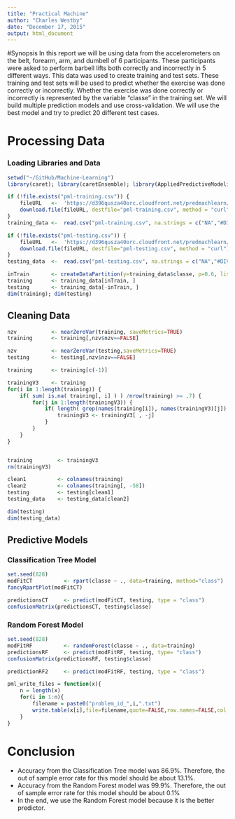 ```yaml
---
title: "Practical Machine"
author: "Charles Westby"
date: "December 17, 2015"
output: html_document
---
```


#Synopsis
In this report we will be using data from the accelerometers on the belt, forearm, arm, and dumbell of 6 participants. These participants were asked to perform barbell lifts both correctly and incorrectly in 5 different ways. This data was used to create training and test sets. These training and test sets will be used to predict whether the exercise was done correctly or incorrectly. Whether the exercise was done correctly or incorrectly is represented by the variable "classe" in the training set. We will build multiple prediction models and use cross-validation. We will use the best model and try to predict 20 different test cases.

# Processing Data

### Loading Libraries and Data ###
```r
setwd("~/GitHub/Machine-Learning")
library(caret); library(caretEnsemble); library(AppliedPredictiveModeling); library(ggplot2); library(dplyr); library(rpart); library(rattle); library(rpart.plot); library(knitr); library(ElemStatLearn); library(randomForest); library(lattice)

if (!file.exists("pml-training.csv")) {
    fileURL   <-  'https://d396qusza40orc.cloudfront.net/predmachlearn/pml-training.csv'
    download.file(fileURL, destfile="pml-training.csv", method = "curl")
}
training_data <-  read.csv("pml-training.csv", na.strings = c("NA","#DIV/0!", ""), header=TRUE)

if (!file.exists("pml-testing.csv")) {
    fileURL   <-  'https://d396qusza40orc.cloudfront.net/predmachlearn/pml-testing.csv'
    download.file(fileURL, destfile="pml-testing.csv", method = "curl")
}
testing_data  <-  read.csv("pml-testing.csv", na.strings = c("NA","#DIV/0!", ""), header=TRUE)

inTrain       <- createDataPartition(y=training_data$classe, p=0.6, list=FALSE)
training      <- training_data[inTrain, ]
testing       <- training_data[-inTrain, ]
dim(training); dim(testing)


```


## Cleaning Data
```r
nzv           <- nearZeroVar(training, saveMetrics=TRUE)
training      <- training[,nzv$nzv==FALSE]

nzv           <- nearZeroVar(testing,saveMetrics=TRUE)
testing       <- testing[,nzv$nzv==FALSE]

training      <- training[c(-1)]

trainingV3    <- training
for(i in 1:length(training)) {
    if( sum( is.na( training[, i] ) ) /nrow(training) >= .7) {
        for(j in 1:length(trainingV3)) {
            if( length( grep(names(training[i]), names(trainingV3)[j]) ) == 1)  {
                trainingV3 <- trainingV3[ , -j]
            }   
        } 
    }
}


training        <- trainingV3
rm(trainingV3)

clean1          <- colnames(training)
clean2          <- colnames(training[, -58])  
testing         <- testing[clean1]         
testing_data    <- testing_data[clean2]            

dim(testing)
dim(testing_data)
```
##  Predictive Models

### Classification Tree Model
```r
set.seed(828)
modFitCT          <- rpart(classe ~ ., data=training, method="class")
fancyRpartPlot(modFitCT)

predictionsCT     <- predict(modFitCT, testing, type = "class")
confusionMatrix(predictionsCT, testing$classe)

```

### Random Forest Model
```r
set.seed(828)
modFitRF          <- randomForest(classe ~ ., data=training)
predictionsRF     <- predict(modFitRF, testing, type= "class")
confusionMatrix(predictionsRF, testing$classe)

```

```r
predictionRF2     <- predict(modFitRF, testing, type = "class")

pml_write_files = function(x){
    n = length(x)
    for(i in 1:n){
        filename = paste0("problem_id_",i,".txt")
        write.table(x[i],file=filename,quote=FALSE,row.names=FALSE,col.names=FALSE)
    }
}
```

# Conclusion

- Accuracy from the Classification Tree model was 86.9%. Therefore, the out of sample error rate for this model should be about 13.1%.
- Accuracy from the Random Forest model was 99.9%. Therefore, the out of sample error rate for this model should be about 0.1%
- In the end, we use the Random Forest model because it is the better predictor.

